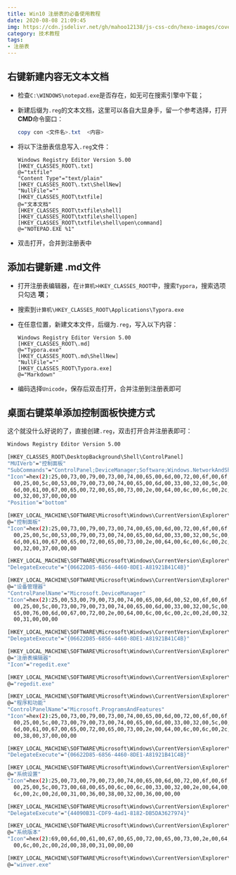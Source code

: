 ```yaml
---
title: Win10 注册表的必备使用教程
date: 2020-08-08 21:09:45
img: https://cdn.jsdelivr.net/gh/mahoo12138/js-css-cdn/hexo-images/cover/win10.png
category: 技术教程
tags:
- 注册表
---
```


## 右键新建内容无文本文档

+ 检查`C:\WINDOWS\notepad.exe`是否存在，如无可在搜索引擎中下载；

+ 新建后缀为`.reg`的文本文档，这里可以各自大显身手，留一个参考选择，打开 **CMD**命令窗口：

  ```powershell
  copy con <文件名>.txt  <内容>
  ```

+ 将以下注册表信息写入`.reg`文件：

  ```shell
  Windows Registry Editor Version 5.00
  [HKEY_CLASSES_ROOT\.txt]
  @="txtfile"
  "Content Type"="text/plain"
  [HKEY_CLASSES_ROOT\.txt\ShellNew]
  "NullFile"=""
  [HKEY_CLASSES_ROOT\txtfile]
  @="文本文档"
  [HKEY_CLASSES_ROOT\txtfile\shell]
  [HKEY_CLASSES_ROOT\txtfile\shell\open]
  [HKEY_CLASSES_ROOT\txtfile\shell\open\command]
  @="NOTEPAD.EXE %1"
  ```
  
+ 双击打开，合并到注册表中

## 添加右键新建 .md文件

+ 打开注册表编辑器，在`计算机>HKEY_CLASSES_ROOT`中，搜索`Typora`，搜索选项只勾选 **项**；

+ 搜索到`计算机\HKEY_CLASSES_ROOT\Applications\Typora.exe`

+ 在任意位置，新建文本文件，后缀为`.reg`，写入以下内容：

  ```shell
  Windows Registry Editor Version 5.00
  [HKEY_CLASSES_ROOT\.md]
  @="Typora.exe"
  [HKEY_CLASSES_ROOT\.md\ShellNew]
  "NullFile"=""
  [HKEY_CLASSES_ROOT\Typora.exe]
  @="Markdown"
  ```

+ 编码选择`Unicode`，保存后双击打开，合并注册到注册表即可

## 桌面右键菜单添加控制面板快捷方式

这个就没什么好说的了，直接创建`.reg`，双击打开合并注册表即可：

```sh
Windows Registry Editor Version 5.00

[HKEY_CLASSES_ROOT\DesktopBackground\Shell\ControlPanel]
"MUIVerb"="控制面板"
"SubCommands"="ControlPanel;DeviceManager;Software;Windows.NetworkAndSharing;WindowsSettings;WindowsVersion;RegistryEditor;Windows.RecycleBin.Empty"
"Icon"=hex(2):25,00,73,00,79,00,73,00,74,00,65,00,6d,00,72,00,6f,00,6f,00,74,\
  00,25,00,5c,00,53,00,79,00,73,00,74,00,65,00,6d,00,33,00,32,00,5c,00,69,00,\
  6d,00,61,00,67,00,65,00,72,00,65,00,73,00,2e,00,64,00,6c,00,6c,00,2c,00,2d,\
  00,32,00,37,00,00,00
"Position"="bottom"

[HKEY_LOCAL_MACHINE\SOFTWARE\Microsoft\Windows\CurrentVersion\Explorer\CommandStore\shell\ControlPanel]
@="控制面板"
"Icon"=hex(2):25,00,73,00,79,00,73,00,74,00,65,00,6d,00,72,00,6f,00,6f,00,74,\
  00,25,00,5c,00,53,00,79,00,73,00,74,00,65,00,6d,00,33,00,32,00,5c,00,69,00,\
  6d,00,61,00,67,00,65,00,72,00,65,00,73,00,2e,00,64,00,6c,00,6c,00,2c,00,2d,\
  00,32,00,37,00,00,00

[HKEY_LOCAL_MACHINE\SOFTWARE\Microsoft\Windows\CurrentVersion\Explorer\CommandStore\shell\ControlPanel\command]
"DelegateExecute"="{06622D85-6856-4460-8DE1-A81921B41C4B}"

[HKEY_LOCAL_MACHINE\SOFTWARE\Microsoft\Windows\CurrentVersion\Explorer\CommandStore\shell\DeviceManager]
@="设备管理器"
"ControlPanelName"="Microsoft.DeviceManager"
"Icon"=hex(2):25,00,53,00,79,00,73,00,74,00,65,00,6d,00,52,00,6f,00,6f,00,74,\
  00,25,00,5c,00,73,00,79,00,73,00,74,00,65,00,6d,00,33,00,32,00,5c,00,64,00,\
  65,00,76,00,6d,00,67,00,72,00,2e,00,64,00,6c,00,6c,00,2c,00,2d,00,32,00,30,\
  00,31,00,00,00

[HKEY_LOCAL_MACHINE\SOFTWARE\Microsoft\Windows\CurrentVersion\Explorer\CommandStore\shell\DeviceManager\command]
"DelegateExecute"="{06622D85-6856-4460-8DE1-A81921B41C4B}"

[HKEY_LOCAL_MACHINE\SOFTWARE\Microsoft\Windows\CurrentVersion\Explorer\CommandStore\shell\RegistryEditor]
@="注册表编辑器"
"Icon"="regedit.exe"

[HKEY_LOCAL_MACHINE\SOFTWARE\Microsoft\Windows\CurrentVersion\Explorer\CommandStore\shell\RegistryEditor\command]
@="regedit.exe"

[HKEY_LOCAL_MACHINE\SOFTWARE\Microsoft\Windows\CurrentVersion\Explorer\CommandStore\shell\Software]
@="程序和功能"
"ControlPanelName"="Microsoft.ProgramsAndFeatures"
"Icon"=hex(2):25,00,73,00,79,00,73,00,74,00,65,00,6d,00,72,00,6f,00,6f,00,74,\
  00,25,00,5c,00,73,00,79,00,73,00,74,00,65,00,6d,00,33,00,32,00,5c,00,69,00,\
  6d,00,61,00,67,00,65,00,72,00,65,00,73,00,2e,00,64,00,6c,00,6c,00,2c,00,2d,\
  00,38,00,37,00,00,00

[HKEY_LOCAL_MACHINE\SOFTWARE\Microsoft\Windows\CurrentVersion\Explorer\CommandStore\shell\Software\command]
"DelegateExecute"="{06622D85-6856-4460-8DE1-A81921B41C4B}"

[HKEY_LOCAL_MACHINE\SOFTWARE\Microsoft\Windows\CurrentVersion\Explorer\CommandStore\shell\WindowsSettings]
@="系统设置"
"Icon"=hex(2):25,00,73,00,79,00,73,00,74,00,65,00,6d,00,72,00,6f,00,6f,00,74,\
  00,25,00,5c,00,73,00,68,00,65,00,6c,00,6c,00,33,00,32,00,2e,00,64,00,6c,00,\
  6c,00,2c,00,2d,00,31,00,36,00,38,00,32,00,36,00,00,00

[HKEY_LOCAL_MACHINE\SOFTWARE\Microsoft\Windows\CurrentVersion\Explorer\CommandStore\shell\WindowsSettings\Command]
"DelegateExecute"="{44090B31-CDF9-4ad1-8182-DB5DA3627974}"

[HKEY_LOCAL_MACHINE\SOFTWARE\Microsoft\Windows\CurrentVersion\Explorer\CommandStore\shell\WindowsVersion]
@="系统版本"
"Icon"=hex(2):69,00,6d,00,61,00,67,00,65,00,72,00,65,00,73,00,2e,00,64,00,6c,\
  00,6c,00,2c,00,2d,00,38,00,31,00,00,00

[HKEY_LOCAL_MACHINE\SOFTWARE\Microsoft\Windows\CurrentVersion\Explorer\CommandStore\shell\WindowsVersion\command]
@="winver.exe"
```

